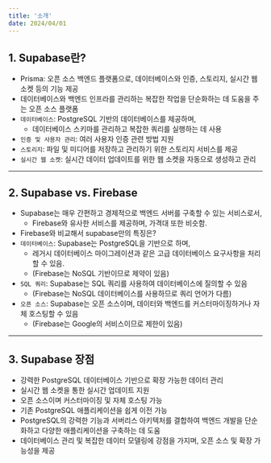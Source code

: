```yaml
---
title: '소개'
date: 2024/04/01
---
```


## 1. Supabase란?

- Prisma: 오픈 소스 백엔드 플랫폼으로, 데이터베이스와 인증, 스토리지, 실시간 웹 소켓 등의 기능 제공
- 데이터베이스와 백엔드 인프라를 관리하는 복잡한 작업을 단순화하는 데 도움을 주는 오픈 소스 플랫폼
- `데이터베이스`: PostgreSQL 기반의 데이터베이스를 제공하며,
  - 데이터베이스 스키마를 관리하고 복잡한 쿼리를 실행하는 데 사용
- `인증 및 사용자 관리`: 여러 사용자 인증 관련 방법 지원
- `스토리지`: 파일 및 미디어를 저장하고 관리하기 위한 스토리지 서비스를 제공
- `실시간 웹 소켓`: 실시간 데이터 업데이트를 위한 웹 소켓을 자동으로 생성하고 관리

---

## 2. Supabase vs. Firebase

- Supabase는 매우 간편하고 경제적으로 백엔드 서버를 구축할 수 있는 서비스로서,
  - Firebase와 유사한 서비스를 제공하며, 가격대 또한 비슷함.
- Firebase와 비교해서 supabase만의 특징은?
- `데이터베이스`: Supabase는 PostgreSQL을 기반으로 하며,
  - 레거시 데이터베이스 마이그레이션과 같은 고급 데이터베이스 요구사항을 처리할 수 있음.
  - (Firebase는 NoSQL 기반이므로 제약이 있음)
- `SQL 쿼리`: Supabase는 SQL 쿼리를 사용하여 데이터베이스에 질의할 수 있음
  - (Firebase는 NoSQL 데이터베이스를 사용하므로 쿼리 언어가 다름)
- `오픈 소스`: Supabase는 오픈 소스이며, 데이터와 백엔드를 커스터마이징하거나 자체 호스팅할 수 있음
  - (Firebase는 Google의 서비스이므로 제한이 있음)

---

## 3. Supabase 장점

- 강력한 PostgreSQL 데이터베이스 기반으로 확장 가능한 데이터 관리
- 실시간 웹 소켓을 통한 실시간 업데이트 지원
- 오픈 소스이며 커스터마이징 및 자체 호스팅 가능
- 기존 PostgreSQL 애플리케이션을 쉽게 이전 가능
- PostgreSQL의 강력한 기능과 서버리스 아키텍처를 결합하여 백엔드 개발을 단순화하고 다양한 애플리케이션을 구축하는 데 도움
- 데이터베이스 관리 및 복잡한 데이터 모델링에 강점을 가지며, 오픈 소스 및 확장 가능성을 제공
